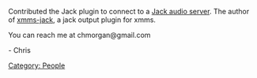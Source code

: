 Contributed the Jack plugin to connect to a [http://jackit.sf.net Jack audio server].  The author of [http://xmms-jack.sf.net xmms-jack], a jack output plugin for xmms.

You can reach me at chmorgan@gmail.com

- Chris

[[Category: People]]